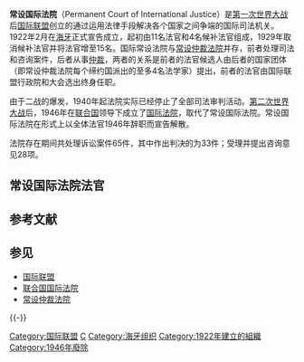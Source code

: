 {{NOT|常设仲裁法院|国际法院}}

'''常设国际法院'''（Permanent Court of International Justice）是[[第一次世界大战|第一次世界大战]]后[[国际联盟|国际联盟]]创立的通过运用法律手段解决各个国家之间争端的国际司法机关。1922年2月在[[海牙|海牙]]正式宣告成立，起初由11名法官和4名候补法官组成，1929年取消候补法官并将法官增至15名。国际常设法院与[[常设仲裁法院|常设仲裁法院]]并存，前者处理司法和咨询案件，后者从事[[仲裁|仲裁]]，两者的关系是前者的法官候选人由后者的国家团体（即常设仲裁法院每个缔约国派出的至多4名法学家）提出，前者的法官由国际联盟行政院和大会选出终身任职。

由于二战的爆发，1940年起法院实际已经停止了全部司法审判活动。[[第二次世界大战|第二次世界大战]]后，1946年在[[联合国|联合国]]领导下成立了[[国际法院|国际法院]]，取代了常设国际法院。常设国际法院在形式上以全体法官1946年辞职而宣告解散。

法院存在期间共处理诉讼案件65件，其中作出判决的为33件；受理并提出咨询意见28项。

==常设国际法院法官==
{{Main|常设国际法院法官}}

== 参考文献 ==
{{Reflist}}

== 参见 ==
{{Portal box|国际关系|法律|荷兰}}
* [[国际联盟|国际联盟]]
* [[联合国|联合国]][[国际法院|国际法院]]
* [[常设仲裁法院|常设仲裁法院]]

{{-}}
{{Authority control}}

[[Category:国际联盟|Category:国际联盟]]
[[Category:國際法院|C]]
[[Category:海牙组织|Category:海牙组织]]
[[Category:1922年建立的組織|Category:1922年建立的組織]]
[[Category:1946年廢除|Category:1946年廢除]]